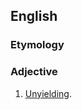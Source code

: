 ==English==

===Etymology===
{{prefix|en|non|yielding}}

===Adjective===
{{en-adj|-}}

# [[unyielding|Unyielding]].